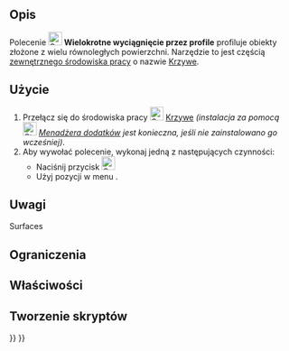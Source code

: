 <languages/>

<div class="mw-translate-fuzzy">
{{Docnav/pl
|[[Curves_ReflectLines/pl|Linie odbicia]]
|
|[[Curves_Workbench/pl|środowisko pracu Krzywe]]
|IconL=Curves_ReflectLines.svg
|IconR=
|IconC=Curves_workbench_icon.svg
}}
</div>

{{GuiCommand
|Name=Curves MultiLoft
|Name/pl=Krzywe: Wielokrotne wyciągnięcie przez profile
|MenuLocation=Surfaces → MultiLoft
|Workbenches=[[Curves_Workbench/pl|Krzywe]]
}}

<span id="Description"></span>
==Opis==

Polecenie [[Image:Curves_MultiLoft.svg|24px]] '''Wielokrotne wyciągnięcie przez profile''' profiluje obiekty złożone z wielu równoległych powierzchni.
Narzędzie to jest częścią [[External_workbenches/pl|zewnętrznego środowiska pracy]] o nazwie [[Curves_Workbench/pl|Krzywe]].

<span id="Usage"></span>
==Użycie==

# Przełącz się do środowiska pracy [[Image:Curves_workbench_icon.svg|24px]] [[Curves_Workbench/pl|Krzywe]] ''(instalacja za pomocą [[Image:Std_AddonMgr.svg|24px]] [[Std_AddonMgr/pl|Menadżera dodatków]] jest konieczna, jeśli nie zainstalowano go wcześniej)''.
# Aby wywołać polecenie, wykonaj jedną z następujących czynności:
#* Naciśnij przycisk [[Image:Curves_MultiLoft.svg|24px]]
#* Użyj pozycji w menu {{MenuCommand|Surfaces → MultiLoft}}.


<span id="Notes"></span>
==Uwagi==Surfaces


<span id="Limitations"></span>
==Ograniczenia==


<span id="Properties"></span>
==Właściwości==


<span id="Scripting"></span>
==Tworzenie skryptów==


<div class="mw-translate-fuzzy">
{{Docnav/pl
|[[Curves_ReflectLines/pl|Linie odbicia]]
|
|[[Curves_Workbench/pl|środowisko pracu Krzywe]]
|IconL=Curves_ReflectLines.svg
|IconR=
|IconC=Curves_workbench_icon.svg
}}
</div>

{{Curves Tools navi{{#translation:}}}}
{{Userdocnavi{{#translation:}}}}
